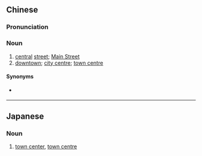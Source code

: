 ==Chinese==
{{zh-forms|type=21|[[central]]}}

===Pronunciation===
{{zh-pron
|m=zhōngxīnjiē
|c=zung1 sam1 gaai1
|cat=n
}}

===Noun===
{{zh-noun}}

# [[central]] [[street]]; [[Main Street]]
# [[downtown]]; [[city centre]]; [[town centre]]

====Synonyms====
* {{sense|downtown}} {{zh-l|市中心}}

----

==Japanese==
{{ja-kanjitab|ちゅう|しん|がい|yomi=on}}

===Noun===
{{ja-noun|ちゅうしんがい}}

# [[town center]], [[town centre]]